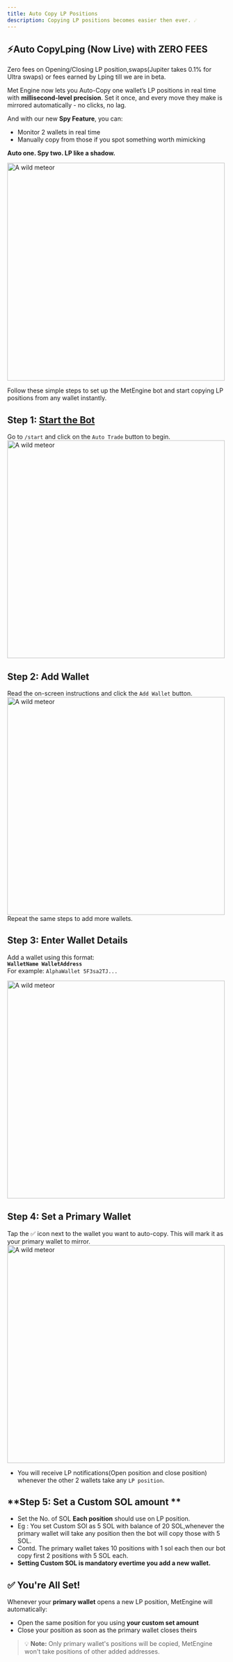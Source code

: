 ```yaml
---
title: Auto Copy LP Positions
description: Copying LP positions becomes easier then ever. ☄️
---
```

## ⚡**Auto CopyLping (Now Live) with ZERO FEES**
<Callout> Zero fees on Opening/Closing LP position,swaps(Jupiter takes 0.1% for Ultra swaps) or fees earned by Lping till we are in beta.</Callout>

Met Engine now lets you Auto-Copy one wallet’s LP positions in real time with **millisecond-level precision**. 
Set it once, and every move they make is mirrored automatically - no clicks, no lag.

And with our new **Spy Feature**, you can:

- ⁠Monitor 2 wallets in real time
- ⁠Manually copy from those if you spot something worth mimicking

**Auto one. Spy two. LP like a shadow.**

<img src="../../../cp6.png" alt="A wild meteor" width="500" height="500"></img>

Follow these simple steps to set up the MetEngine bot and start copying LP positions from any wallet instantly.
## **Step 1: [Start the Bot](https://t.me/met_engine_bot)**
Go to `/start` and click on the `Auto Trade` button to begin.
<img src="../../../cp1.png" alt="A wild meteor" width="500" height="500"></img>

## **Step 2: Add Wallet**<br/>
Read the on-screen instructions and click the `Add Wallet` button.
<img src="../../../cp2.png" alt="A wild meteor" width="500" height="500"></img>
Repeat the same steps to add more wallets.<br/>
## **Step 3: Enter Wallet Details**
Add a wallet using this format:  
**`WalletName WalletAddress`**  
For example: `AlphaWallet 5F3sa2TJ...`

<img src="../../../cp3.png" alt="A wild meteor" width="500" height="500"></img>
## **Step 4: Set a Primary Wallet**
Tap the ✅ icon next to the wallet you want to auto-copy. This will mark it as your primary wallet to mirror.
<img src="../../../cp4.png" alt="A wild meteor" width="500" height="500"></img>
- You will receive LP notifications(Open position and close position) whenever the other 2 wallets take any `LP position`.

## **Step 5: Set a Custom SOL amount **
- Set the No. of SOL **Each position** should use on LP position.
- Eg : You set Custom SOl as 5 SOL with balance of 20 SOL,whenever the primary wallet will take any position then the bot will copy those with 5 SOL.
- Contd. The primary wallet takes 10 positions with 1 sol each then our bot copy first 2 positions with 5 SOL each.
- **Setting Custom SOL is mandatory evertime you add a new wallet.**
## ✅ You're All Set!

Whenever your **primary wallet** opens a new LP position, MetEngine will automatically:

- Open the same position for you using **your custom set amount**
- Close your position as soon as the primary wallet closes theirs

> 💡 **Note:** Only primary wallet's positions will be copied, MetEngine won't take positions of other added addresses.
